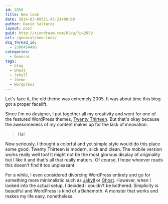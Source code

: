 ```yaml
---
id: 2859
title: New look
date: 2014-03-09T21:45:21+00:00
author: David Saltares
layout: post
guid: http://siondream.com/blog/?p=2859
url: /general/new-look/
dsq_thread_id:
  - 2396454496
categories:
  - General
tags:
  - blog
  - Ghost
  - Jekyll
  - theme
  - Wordpress
---
```

Let's face it, the old theme was extremely 2005. It was about time this blog got a proper facelift.

Since I'm no designer, I put together all my creativity and went for one of the featured WordPress themes, [Twenty Thirteen](http://wordpress.org/themes/twentythirteen). But that's okay because the awesomeness of my content makes up for the lack of innovation.

> Ha!

Now seriously, I thought a colorful and yet simple style would do this place some good. Twenty Thirteen is modern, slick and clean. The mobile version works really well too! It might not be the most glorious display of originality but I like it and that's all that really matters. Of course, I hope whoever reads this doesn't find it too unpleasant.

For a while, I even considered divorcing WordPress entirely and go for something more minimalistic such as [Jekyll](http://jekyllrb.com/) or [Ghost](https://ghost.org/). However, when I looked into the actual setup, I decided I couldn't be bothered. Simplicity is beautiful and WordPress is kind of a Behemoth. A monster that works and makes my life easy, nonetheless.